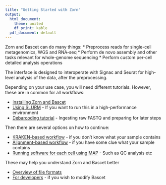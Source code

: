 ```yaml
---
title: "Getting Started with Zorn"
output:
  html_document:
    theme: united
    df_print: kable
  pdf_document: default
---
```


Zorn and Bascet can do many things:
* Preprocess reads for single-cell metagenomics, WGS and RNA-seq
* Perform de novo assembly and other tasks relevant for whole-genome sequencing
* Perform custom per-cell detailed analysis operations

The interface is designed to interoperate with Signac and Seurat for high-level
analysis of the data, after the preprocessing.


Depending on your use case, you will need different tutorials. However,
these are in common for all workflows:

* [Installing Zorn and Bascet](install.html)
* [Using SLURM](slurm.html) - If you want to run this in a high-performance environment
* [Debarcoding tutorial](debarcoding.html) - Ingesting raw FASTQ and preparing for later steps


Then there are several options on how to continue:

* [KRAKEN-based workflow](kraken.html) - if you don't know what your sample contains
* [Alignment-based workflow](alignment.html) - if you have some clue what your sample contains
* [Running software for each cell using MAP](map_scripts.html) - Such as QC analysis etc

These may help you understand Zorn and Bascet better

* [Overview of file formats](fileformats.html) 
* [For developers](for_developers.html) - if you wish to modify Bascet



